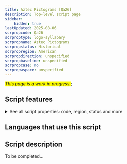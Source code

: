 ```yaml
---
title: Aztec Pictograms [Qa26]
description: Top-level script page
sidebar:
    hidden: true
lastUpdated: 2025-08-06
scrpropcode: Qa26
scrproptype: logo-syllabary
scrpropname: Aztec Pictograms
scrpropstatus: Historical
scrpropregion: American
scrpropdirection: unspecified
scrpropbaseline: unspecified
scrpropcase: no
scrpropwspace: unspecified
---
```


<span style='background-color:yellow'>_This page is a work in progress._</span>;


## Script features

<details>
<summary> See all script properties: code, region, status and more</summary>
<ScriptInfo />
</details>

## Languages that use this script

<WsList script='Qa26' wsMax='5' />

## Script description

To be completed...

